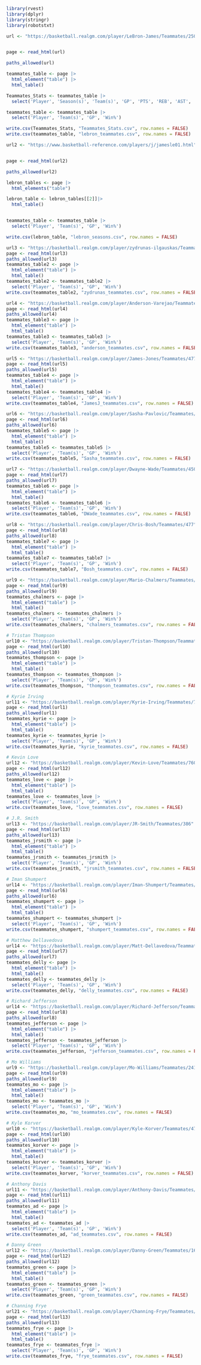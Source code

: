 

```r
library(rvest)
library(dplyr)
library(stringr)
library(robotstxt)

url <- "https://basketball.realgm.com/player/LeBron-James/Teammates/250"


page <- read_html(url)

paths_allowed(url)

teammates_table <- page |>
  html_element("table") |>
  html_table()

Teammates_Stats <- teammates_table |>
  select('Player', 'Season(s)', 'Team(s)', 'GP', 'PTS', 'REB', 'AST', 'Win%')

teammates_table <- teammates_table |>
  select('Player', 'Team(s)', 'GP', 'Win%')

write.csv(Teammates_Stats, "Teammates_Stats.csv", row.names = FALSE)
write.csv(teammates_table, "lebron_teammates.csv", row.names = FALSE)

url2 <- "https://www.basketball-reference.com/players/j/jamesle01.html"


page <- read_html(url2)

paths_allowed(url2)

lebron_tables <- page |> 
  html_elements("table")

lebron_table <- lebron_tables[[2]]|>
  html_table()


teammates_table <- teammates_table |>
  select('Player', 'Team(s)', 'GP', 'Win%')

write.csv(lebron_table, "lebron_seasons.csv", row.names = FALSE)

url3 <- "https://basketball.realgm.com/player/zydrunas-ilgauskas/Teammates/259"
page <- read_html(url3)
paths_allowed(url3)
teammates_table2 <- page |>
  html_element("table") |>
  html_table()
teammates_table2 <- teammates_table2 |>
  select('Player', 'Team(s)', 'GP', 'Win%')
write.csv(teammates_table2, "zydrunas_teammates.csv", row.names = FALSE)

url4 <- "https://basketball.realgm.com/player/Anderson-Varejao/Teammates/251"
page <- read_html(url4)
paths_allowed(url4)
teammates_table3 <- page |>
  html_element("table") |>
  html_table()
teammates_table3 <- teammates_table3 |>
  select('Player', 'Team(s)', 'GP', 'Win%')
write.csv(teammates_table3, "anderson_teammates.csv", row.names = FALSE)

url5 <- "https://basketball.realgm.com/player/James-Jones/Teammates/477"
page <- read_html(url5)
paths_allowed(url5)
teammates_table4 <- page |>
  html_element("table") |>
  html_table()
teammates_table4 <- teammates_table4 |>
  select('Player', 'Team(s)', 'GP', 'Win%')
write.csv(teammates_table4, "JamesJ_teammates.csv", row.names = FALSE)

url6 <- "https://basketball.realgm.com/player/Sasha-Pavlovic/Teammates/247"
page <- read_html(url6)
paths_allowed(url6)
teammates_table5 <- page |>
  html_element("table") |>
  html_table()
teammates_table5 <- teammates_table5 |>
  select('Player', 'Team(s)', 'GP', 'Win%')
write.csv(teammates_table5, "Sasha_teammates.csv", row.names = FALSE)

url7 <- "https://basketball.realgm.com/player/Dwayne-Wade/Teammates/450"
page <- read_html(url7)
paths_allowed(url7)
teammates_table6 <- page |>
  html_element("table") |>
  html_table()
teammates_table6 <- teammates_table6 |>
  select('Player', 'Team(s)', 'GP', 'Win%')
write.csv(teammates_table6, "DWade_teammates.csv", row.names = FALSE)

url8 <- "https://basketball.realgm.com/player/Chris-Bosh/Teammates/477"
page <- read_html(url8)
paths_allowed(url8)
teammates_table7 <- page |>
  html_element("table") |>
  html_table()
teammates_table7 <- teammates_table7 |>
  select('Player', 'Team(s)', 'GP', 'Win%')
write.csv(teammates_table7, "Bosh_teammates.csv", row.names = FALSE)

url9 <- "https://basketball.realgm.com/player/Mario-Chalmers/Teammates/803"
page <- read_html(url9)
paths_allowed(url9)
teammates_chalmers <- page |>
  html_element("table") |>
  html_table()
teammates_chalmers <- teammates_chalmers |>
  select('Player', 'Team(s)', 'GP', 'Win%')
write.csv(teammates_chalmers, "chalmers_teammates.csv", row.names = FALSE)

# Tristan Thompson
url10 <- "https://basketball.realgm.com/player/Tristan-Thompson/Teammates/7103"
page <- read_html(url10)
paths_allowed(url10)
teammates_thompson <- page |>
  html_element("table") |>
  html_table()
teammates_thompson <- teammates_thompson |>
  select('Player', 'Team(s)', 'GP', 'Win%')
write.csv(teammates_thompson, "thompson_teammates.csv", row.names = FALSE)

# Kyrie Irving
url11 <- "https://basketball.realgm.com/player/Kyrie-Irving/Teammates/7118"
page <- read_html(url1)
paths_allowed(url1)
teammates_kyrie <- page |>
  html_element("table") |>
  html_table()
teammates_kyrie <- teammates_kyrie |>
  select('Player', 'Team(s)', 'GP', 'Win%')
write.csv(teammates_kyrie, "kyrie_teammates.csv", row.names = FALSE)

# Kevin Love
url12 <- "https://basketball.realgm.com/player/Kevin-Love/Teammates/760"
page <- read_html(url12)
paths_allowed(url12)
teammates_love <- page |>
  html_element("table") |>
  html_table()
teammates_love <- teammates_love |>
  select('Player', 'Team(s)', 'GP', 'Win%')
write.csv(teammates_love, "love_teammates.csv", row.names = FALSE)

# J.R. Smith
url13 <- "https://basketball.realgm.com/player/JR-Smith/Teammates/386"
page <- read_html(url13)
paths_allowed(url13)
teammates_jrsmith <- page |>
  html_element("table") |>
  html_table()
teammates_jrsmith <- teammates_jrsmith |>
  select('Player', 'Team(s)', 'GP', 'Win%')
write.csv(teammates_jrsmith, "jrsmith_teammates.csv", row.names = FALSE)

# Iman Shumpert
url14 <- "https://basketball.realgm.com/player/Iman-Shumpert/Teammates/2183"
page <- read_html(url6)
paths_allowed(url6)
teammates_shumpert <- page |>
  html_element("table") |>
  html_table()
teammates_shumpert <- teammates_shumpert |>
  select('Player', 'Team(s)', 'GP', 'Win%')
write.csv(teammates_shumpert, "shumpert_teammates.csv", row.names = FALSE)

# Matthew Dellavedova
url14 <- "https://basketball.realgm.com/player/Matt-Dellavedova/Teammates/8530"
page <- read_html(url7)
paths_allowed(url7)
teammates_delly <- page |>
  html_element("table") |>
  html_table()
teammates_delly <- teammates_delly |>
  select('Player', 'Team(s)', 'GP', 'Win%')
write.csv(teammates_delly, "delly_teammates.csv", row.names = FALSE)

# Richard Jefferson
url14 <- "https://basketball.realgm.com/player/Richard-Jefferson/Teammates/278"
page <- read_html(url8)
paths_allowed(url8)
teammates_jefferson <- page |>
  html_element("table") |>
  html_table()
teammates_jefferson <- teammates_jefferson |>
  select('Player', 'Team(s)', 'GP', 'Win%')
write.csv(teammates_jefferson, "jefferson_teammates.csv", row.names = FALSE)

# Mo Williams
url9 <- "https://basketball.realgm.com/player/Mo-Williams/Teammates/241"
page <- read_html(url9)
paths_allowed(url9)
teammates_mo <- page |>
  html_element("table") |>
  html_table()
teammates_mo <- teammates_mo |>
  select('Player', 'Team(s)', 'GP', 'Win%')
write.csv(teammates_mo, "mo_teammates.csv", row.names = FALSE)

# Kyle Korver
url10 <- "https://basketball.realgm.com/player/Kyle-Korver/Teammates/478"
page <- read_html(url10)
paths_allowed(url10)
teammates_korver <- page |>
  html_element("table") |>
  html_table()
teammates_korver <- teammates_korver |>
  select('Player', 'Team(s)', 'GP', 'Win%')
write.csv(teammates_korver, "korver_teammates.csv", row.names = FALSE)

# Anthony Davis
url11 <- "https://basketball.realgm.com/player/Anthony-Davis/Teammates/13305"
page <- read_html(url11)
paths_allowed(url11)
teammates_ad <- page |>
  html_element("table") |>
  html_table()
teammates_ad <- teammates_ad |>
  select('Player', 'Team(s)', 'GP', 'Win%')
write.csv(teammates_ad, "ad_teammates.csv", row.names = FALSE)

# Danny Green
url12 <- "https://basketball.realgm.com/player/Danny-Green/Teammates/1642"
page <- read_html(url12)
paths_allowed(url12)
teammates_green <- page |>
  html_element("table") |>
  html_table()
teammates_green <- teammates_green |>
  select('Player', 'Team(s)', 'GP', 'Win%')
write.csv(teammates_green, "green_teammates.csv", row.names = FALSE)

# Channing Frye
url21 <- "https://basketball.realgm.com/player/Channing-Frye/Teammates/84"
page <- read_html(url13)
paths_allowed(url13)
teammates_frye <- page |>
  html_element("table") |>
  html_table()
teammates_frye <- teammates_frye |>
  select('Player', 'Team(s)', 'GP', 'Win%')
write.csv(teammates_frye, "frye_teammates.csv", row.names = FALSE)


```